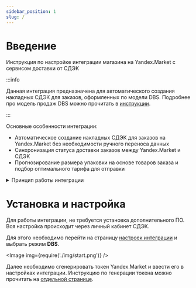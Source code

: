```yaml
---
sidebar_position: 1
slug: /
---
```


# Введение

Инструкция по настройке интеграции магазина на Yandex.Market с сервисом доставки от СДЭК

:::info

Данная интеграция предназначена для автоматического создания накладных СДЭК для заказов, оформленных по модели DBS.
Подробнее про модель продаж DBS можно прочитать в [инструкции](https://yandex.ru/support/marketplace/ru/orders/dbs/).

:::

Основные особенности интеграции:
- Автоматическое создание накладных СДЭК для заказов на Yandex.Market без необходимости ручного переноса данных
- Синхронизация статуса доставки заказов между Yandex.Market и СДЭК
- Прогнозирование размера упаковки на основе товаров заказа и подбор оптимального тарифа для отправки

<details>
    <summary>Принцип работы интеграции</summary>

    После настройки, система каждые 20 минут проверяет наличие новых заказов на Yandex.Market.

    При обнаружении нового заказа, автоматически создается накладная в СДЭК.

    Накладная появляется в [личном кабинете](https://lk.cdek.ru), откуда ее можно распечатать и наклеить на посылку для
    передачи на доставку.
</details>

# Установка и настройка

Для работы интеграции, не требуется установка дополнительного ПО. Вся настройка происходит через личный кабинет СДЭК.

Для этого необходимо перейти на страницу [настроек интеграции](https://lk.cdek.ru/integration) и выбрать режим **DBS**.

<Image img={require('./img/start.png')} />

Далее необходимо сгенерировать токен Yandex.Market и ввести его в настройках интеграции.
Инструкцию по генерации токена можно прочитать на [отдельной странице](https://yandex.ru/dev/market/partner-api/doc/ru/concepts/api-key).
